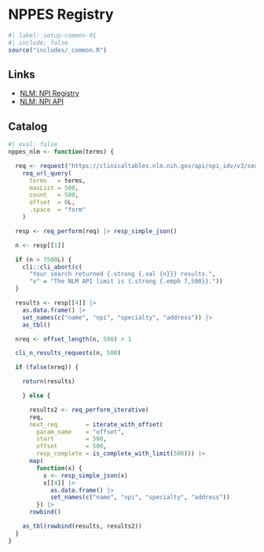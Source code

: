 # NPPES Registry {#sec-nppesapi}

```r
#| label: setup-common-01
#| include: false
source("includes/_common.R")
```

## Links

   * [NLM: NPI Registry](https://clinicaltables.nlm.nih.gov/apidoc/npi_idv/v3/doc.html)
   * [NLM: NPI API](https://clinicaltables.nlm.nih.gov/api/npi_idv/v3)

## Catalog

```r
#| eval: false
nppes_nlm <- function(terms) {

  req <- request("https://clinicaltables.nlm.nih.gov/api/npi_idv/v3/search?") |>
    req_url_query(
      terms   = terms,
      maxList = 500,
      count   = 500,
      offset  = 0L,
      .space  = "form"
    )

  resp <- req_perform(req) |> resp_simple_json()

  n <- resp[[1]]

  if (n > 7500L) {
    cli::cli_abort(c(
      "Your search returned {.strong {.val {n}}} results.",
      "x" = "The NLM API limit is {.strong {.emph 7,500}}."))
  }

  results <- resp[[4]] |>
    as.data.frame() |>
    set_names(c("name", "npi", "specialty", "address")) |>
    as_tbl()

  nreq <- offset_length(n, 500) > 1

  cli_n_results_requests(n, 500)

  if (false(nreq)) {

    return(results)

    } else {

      results2 <- req_perform_iterative(
      req,
      next_req        = iterate_with_offset(
        param_name    = "offset",
        start         = 500,
        offset        = 500,
        resp_complete = is_complete_with_limit(500))) |>
      map(
        function(x) {
          x <- resp_simple_json(x)
          x[[4]] |>
            as.data.frame() |>
            set_names(c("name", "npi", "specialty", "address"))
        }) |>
      rowbind()

    as_tbl(rowbind(results, results2))
  }
}
```
